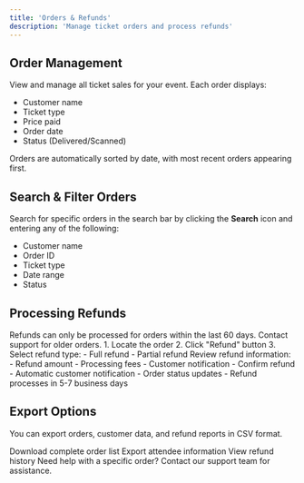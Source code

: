 ```yaml
---
title: 'Orders & Refunds'
description: 'Manage ticket orders and process refunds'
---
```


## Order Management

View and manage all ticket sales for your event. Each order displays:
- Customer name
- Ticket type
- Price paid
- Order date
- Status (Delivered/Scanned)

<Note>
  Orders are automatically sorted by date, with most recent orders appearing first.
</Note>

## Search & Filter Orders 

Search for specific orders in the search bar by clicking the **Search** icon and entering any of the following:   
- Customer name
- Order ID
- Ticket type
- Date range
- Status


## Processing Refunds

<Warning>
  Refunds can only be processed for orders within the last 60 days. Contact support for older orders.
</Warning>

<Steps>
  <Step title="Initiate Refund">
    1. Locate the order
    2. Click "Refund" button
    3. Select refund type:
       - Full refund
       - Partial refund
  </Step>
  
  <Step title="Confirm Details">
    Review refund information:
    - Refund amount
    - Processing fees
    - Customer notification
  </Step>
  
  <Step title="Complete Refund">
    - Confirm refund
    - Automatic customer notification
    - Order status updates
    - Refund processes in 5-7 business days
  </Step>
</Steps>

## Export Options
You can export orders, customer data, and refund reports in CSV format. 

<CardGroup cols={3}>
  <Card title="Order List" icon="file-csv">
    Download complete order list
  </Card>
  <Card title="Customer Data" icon="users">
    Export attendee information
  </Card>
  <Card title="Refund Report" icon="receipt">
    View refund history
  </Card>
</CardGroup>


<Note>
  Need help with a specific order? Contact our support team for assistance.
</Note>
